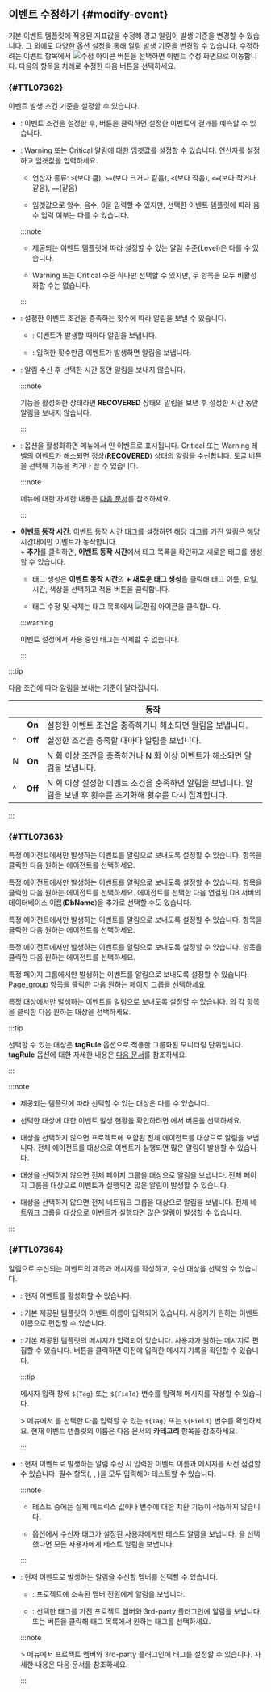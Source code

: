 ## 이벤트 수정하기 {#modify-event}

기본 이벤트 템플릿에 적용된 지표값을 수정해 경고 알림이 발생 기준을 변경할 수 있습니다. 그 외에도 다양한 옵션 설정을 통해 알림 발생 기준을 변경할 수 있습니다. 수정하려는 이벤트 항목에서 ![수정 아이콘](/img/ico-edit.svg) 버튼을 선택하면 이벤트 수정 화면으로 이동합니다. 다음의 항목을 차례로 수정한 다음 <Cmdname sid="save" className="uitext" /> 버튼을 선택하세요.

### <Cmdname sid="TTL07362" /> {#TTL07362}

이벤트 발생 조건 기준을 설정할 수 있습니다.

<ImgLang img='event-config-v2-condition-common.png' desc='이벤트 조건 정의' />

* <Cmdname sid="simulation" className="uitext" />: 이벤트 조건을 설정한 후, <Cmdname sid="simulation" className="uitext" /> 버튼을 클릭하면 설정한 이벤트의 결과를 예측할 수 있습니다.

  <ImgLang img='event-config-v2-simulation-common.png' desc='이벤트 시뮬레이션' />

* <Cmdname sid="TTL07365" className="uitext" replace="</br>" />: <span class="slow">Warning</span> 또는 <span class="vslow">Critical</span> 알림에 대한 임곗값를 설정할 수 있습니다. 연산자를 설정하고 임곗값을 입력하세요.

  * 연산자 종류: `>`(보다 큼), `>=`(보다 크거나 같음), `<`(보다 작음), `<=`(보다 작거나 같음), `==`(같음)

  * 임곗값으로 양수, 음수, 0을 입력할 수 있지만, 선택한 이벤트 템플릿에 따라 음수 입력 여부는 다를 수 있습니다.

  :::note

  * 제공되는 이벤트 템플릿에 따라 설정할 수 있는 알림 수준(Level)은 다를 수 있습니다.

  * <span class="slow">Warning</span> 또는 <span class="vslow">Critical</span> 수준 하나만 선택할 수 있지만, 두 항목을 모두 비활성화할 수는 없습니다.

  :::

* <Cmdname sid="TTL07366" className="uitext" />: 설정한 이벤트 조건을 충족하는 횟수에 따라 알림을 보낼 수 있습니다.

  * <Cmdname sid="ITM07369" className="uitext" />: 이벤트가 발생할 때마다 알림을 보냅니다.

  * <Cmdname sid="TTL07366" className="uitext" />: 입력한 횟수만큼 이벤트가 발생하면 알림을 보냅니다.

* <Cmdname sid="TTL07367" className="uitext" />: 알림 수신 후 선택한 시간 동안 알림을 보내지 않습니다.

  :::note

  <Cmdname sid="CNT08326" className="uitext" /> 기능을 활성화한 상태라면 <b>RECOVERED</b> 상태의 알림을 보낸 후 설정한 시간 동안 알림을 보내지 않습니다.

  :::

* <Cmdname sid="CNT08326" className="uitext" />: 옵션을 활성화하면 <Cmdname sid="side_eventHistory" className="uitext" /> 메뉴에서 <Cmdname sid="in_progress" className="uitext" />인 이벤트로 표시됩니다. <span className="vslow">Critical</span> 또는 <span className="slow">Warning</span> 레벨의 이벤트가 해소되면 정상(**RECOVERED**) 상태의 알림을 수신합니다. 토글 버튼을 선택해 기능을 켜거나 끌 수 있습니다.

  <ImgLang img="metric-warning-notice-new-recovered.png" desc="Resolved notification" />

  :::note

  <Cmdname sid="side_eventHistory" className="uitext" /> 메뉴에 대한 자세한 내용은 [다음 문서](set-event-history)를 참조하세요.

  :::

* **이벤트 동작 시간**: 이벤트 동작 시간 태그를 설정하면 해당 태그를 가진 알림은 해당 시간대에만 이벤트가 동작합니다.  
**+ 추가**를 클릭하면, **이벤트 동작 시간**에서 태그 목록을 확인하고 새로운 태그를 생성할 수 있습니다. 

  * 태그 생성은 **이벤트 동작 시간**의 **+ 새로운 태그 생성**을 클릭해 태그 이름, 요일, 시간, 색상을 선택하고 적용 버튼을 클릭합니다.

  * 태그 수정 및 삭제는 태그 목록에서 ![편집 아이콘](/img/ico-edit.svg)을 클릭합니다.

  <ImgLang img="event-operation-time.png" desc="Resolved notification" />

  :::warning

  이벤트 설정에서 사용 중인 태그는 삭제할 수 없습니다.

  :::

:::tip

다음 조건에 따라 알림을 보내는 기준이 달라집니다.

| <Cmdname sid="TTL07366" className="uitext" /> | <Cmdname sid="CNT08326" className="uitext" /> | 동작 |
| -- | :--: | -- |
| <Cmdname sid="ITM07369" className="uitext" /> | **On** | 설정한 이벤트 조건을 충족하거나 해소되면 알림을 보냅니다. |
| ^ | **Off** | 설정한 조건을 충족할 때마다 알림을 보냅니다. |
| <Cmdname sid="TTL07366" className="uitext" /> N <Cmdname sid="ITM07370" className="uitext" /> | **On** | N 회 이상 조건을 충족하거나 N 회 이상 이벤트가 해소되면 알림을 보냅니다. |
| ^ | **Off** | N 회 이상 설정한 이벤트 조건을 충족하면 알림을 보냅니다. 알림을 보낸 후 횟수를 초기화해 횟수를 다시 집계합니다. |

:::


### <Cmdname sid="TTL07363" /> {#TTL07363}

<InDoc product="java,php,python,nodejs,dotnet,golang,kubernetes">

특정 에이전트에서만 발생하는 이벤트를 알림으로 보내도록 설정할 수 있습니다. <Cmdname sid="TLT07556" className="uitext" /> 항목을 클릭한 다음 원하는 에이전트를 선택하세요.

<ImgLang img='event-config-v2-target-apm.png' desc='이벤트 대상 선택' />

</InDoc>

<InDoc product="mysql,postgresql,oracle,mssql,mssql-v1,cubrid,tibero,altibase,redis,oracle-v1,oracle-pro">

특정 에이전트에서만 발생하는 이벤트를 알림으로 보내도록 설정할 수 있습니다. <Cmdname sid="TLT07556" className="uitext" /> 항목을 클릭한 다음 원하는 에이전트를 선택하세요. 에이전트를 선택한 다음 연결된 DB 서버의 데이터베이스 이름(**DbName**)을 추가로 선택할 수도 있습니다.

<ImgLang img='event-config-v2-target-db.png' desc='이벤트 대상 선택' />

</InDoc>

<InDoc product="db2,sapase">

특정 에이전트에서만 발생하는 이벤트를 알림으로 보내도록 설정할 수 있습니다. <Cmdname sid="TLT07556" className="uitext" /> 항목을 클릭한 다음 원하는 에이전트를 선택하세요.

<ImgLang img='event-config-v2-target-db2.png' desc='이벤트 대상 선택' />

</InDoc>

<InDoc product="server">

특정 에이전트에서만 발생하는 이벤트를 알림으로 보내도록 설정할 수 있습니다. <Cmdname sid="TLT07557" className="uitext" /> 항목을 클릭한 다음 원하는 에이전트를 선택하세요.

<ImgLang img='event-config-v2-target-server.png' desc='이벤트 대상 선택' />

</InDoc>

<InDoc product="browser">

특정 페이지 그룹에서만 발생하는 이벤트를 알림으로 보내도록 설정할 수 있습니다. <span class="uitext">Page_group</span> 항목을 클릭한 다음 원하는 페이지 그룹을 선택하세요.

<ImgLang img='event-config-v2-target-browser.png' desc='이벤트 대상 선택' />

</InDoc>

<InDoc product="npm">

특정 대상에서만 발생하는 이벤트를 알림으로 보내도록 설정할 수 있습니다. <Cmdname sid="ITM07588" className="uitext" />의 각 항목을 클릭한 다음 원하는 대상을 선택하세요.

<ImgLang img='event-config-v2-target-npm.png' desc='이벤트 대상 선택' />

:::tip

선택할 수 있는 대상은 **tagRule** 옵션으로 적용한 그룹화된 모니터링 단위입니다. **tagRule** 옵션에 대한 자세한 내용은 [다음 문서](set-tagrule)를 참조하세요.

:::

</InDoc>

:::note

* 제공되는 템플릿에 따라 선택할 수 있는 대상은 다를 수 있습니다.

* 선택한 대상에 대한 이벤트 발생 현황을 확인하려면 <Cmdname sid="TTL07362" className="uitext" />에서 <Cmdname sid="run" className="uitext" /> 버튼을 선택하세요.

<Xclude product="browser,npm">

* 대상을 선택하지 않으면 프로젝트에 포함된 전체 에이전트를 대상으로 알림을 보냅니다. 전체 에이전트를 대상으로 이벤트가 실행되면 많은 알림이 발생할 수 있습니다.

</Xclude>

<InDoc product="browser">

* 대상을 선택하지 않으면 전체 페이지 그룹을 대상으로 알림을 보냅니다. 전체 페이지 그룹을 대상으로 이벤트가 실행되면 많은 알림이 발생할 수 있습니다.

</InDoc>

<InDoc product="npm">

* 대상을 선택하지 않으면 전체 네트워크 그룹을 대상으로 알림을 보냅니다. 전체 네트워크 그룹을 대상으로 이벤트가 실행되면 많은 알림이 발생할 수 있습니다.

</InDoc>

:::

### <Cmdname sid="TTL07364" /> {#TTL07364}

알림으로 수신되는 이벤트의 제목과 메시지를 작성하고, 수신 대상을 선택할 수 있습니다.

<ImgLang img='event-config-v2-info-receive-common.png' desc='기본 정보 및 수신 설정' />

* <Cmdname sid="enable_events" className="uitext" />: 현재 이벤트를 활성화할 수 있습니다.

* <Cmdname sid="event_title" className="uitext" />: 기본 제공된 템플릿의 이벤트 이름이 입력되어 있습니다. 사용자가 원하는 이벤트 이름으로 편집할 수 있습니다.

* <Cmdname sid="TTL06883" className="uitext" />: 기본 제공된 템플릿의 메시지가 입력되어 있습니다. 사용자가 원하는 메시지로 편집할 수 있습니다. <LinkImage img="ico-timing.svg" className="ico" desc="시간 아이콘" /> 버튼을 클릭하면 이전에 입력한 메시지 기록을 확인할 수 있습니다.

  :::tip

  메시지 입력 창에 <code>&#36;&#123;Tag&#125;</code> 또는 <code>&#36;&#123;Field&#125;</code> 변수를 입력해 메시지를 작성할 수 있습니다.

  <Cmdname sid="analysis" className="uitext" /> &gt; <Cmdname sid="tag_count" className="uitext" /> 메뉴에서 <Cmdname sid="category" className="uitext" />를 선택한 다음 입력할 수 있는 <code>&#36;&#123;Tag&#125;</code> 또는 <code>&#36;&#123;Field&#125;</code> 변수를 확인하세요. 현재 이벤트 템플릿의 <Cmdname sid="category" className="uitext" /> 이름은 <Link to="#basic-template">다음 문서</Link>의 <b>카테고리</b> 항목을 참조하세요.

  :::

* <Cmdname sid="alert_test" className="uitext" />: 현재 이벤트로 발생하는 알림 수신 시 입력한 이벤트 이름과 메시지를 사전 점검할 수 있습니다. 필수 항목(<Cmdname sid="TTL07365" className="uitext" replace="</br>" />, <Cmdname sid="event_title" className="uitext" />, <Cmdname sid="TTL06883" className="uitext" />)을 모두 입력해야 테스트할 수 있습니다.

  :::note

  * 테스트 중에는 실제 메트릭스 값이나 변수에 대한 치환 기능이 작동하지 않습니다. 

  * <Cmdname sid="TTL07415" className="uitext" /> 옵션에서 수신자 태그가 설정된 사용자에게만 테스트 알림을 보냅니다. <Cmdname sid="ITM07419" className="uitext" />을 선택했다면 모든 사용자에게 테스트 알림을 보냅니다.

  :::

* <Cmdname sid="TTL07415" className="uitext" />: 현재 이벤트로 발생하는 알림을 수신할 멤버를 선택할 수 있습니다.

  * <Cmdname sid="ITM07419" className="uitext" />: 프로젝트에 소속된 멤버 전원에게 알림을 보냅니다.

  * <Cmdname sid="ITM07420" className="uitext" />: 선택한 태그를 가진 프로젝트 멤버와 3rd-party 플러그인에 알림을 보냅니다. <Cmdname sid="add_tag" className="uitext" /> 또는 <LinkImage img="ico-add.svg" className="ico" /> 버튼을 클릭해 태그 목록에서 원하는 태그를 선택하세요.

  :::note

  <Cmdname sid="event_statistic" className="uitext" /> &gt; <Cmdname sid="eventNoti" className="uitext" /> 메뉴에서 프로젝트 멤버와 3rd-party 플러그인에 태그를 설정할 수 있습니다. 자세한 내용은 <Link to="set-receive-event#set-notice-by-team-or-users">다음 문서</Link>를 참조하세요.

  :::